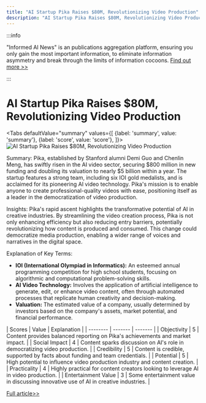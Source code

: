 ```yaml
---
title: "AI Startup Pika Raises $80M, Revolutionizing Video Production"
description: "AI Startup Pika Raises $80M, Revolutionizing Video Production"
---
```



:::info

"Informed AI News" is an publications aggregation platform, ensuring you only gain the most important information, to eliminate information asymmetry and break through the limits of information cocoons.  [Find out more >>](/docs/guides)

:::

# AI Startup Pika Raises $80M, Revolutionizing Video Production


<Tabs
	defaultValue="summary"
	values={[
	{label: 'summary', value: 'summary'},
	{label: 'score', value: 'score'},
]}>
<TabItem value="summary">
<img
  src="https://image.informedainews.com/2024/06/08/Ar-wo8-1717825138-0.jpg"
  alt="AI Startup Pika Raises $80M, Revolutionizing Video Production"
/>



Summary:
Pika, established by Stanford alumni Demi Guo and Chenlin Meng, has swiftly risen in the AI video sector, securing $800 million in new funding and doubling its valuation to nearly $5 billion within a year. The startup features a strong team, including six IOI gold medalists, and is acclaimed for its pioneering AI video technology. Pika's mission is to enable anyone to create professional-quality videos with ease, positioning itself as a leader in the democratization of video production.

Insights:
Pika's rapid ascent highlights the transformative potential of AI in creative industries. By streamlining the video creation process, Pika is not only enhancing efficiency but also reducing entry barriers, potentially revolutionizing how content is produced and consumed. This change could democratize media production, enabling a wider range of voices and narratives in the digital space.

Explanation of Key Terms:
- **IOI (International Olympiad in Informatics):** An esteemed annual programming competition for high school students, focusing on algorithmic and computational problem-solving skills.
- **AI Video Technology:** Involves the application of artificial intelligence to generate, edit, or enhance video content, often through automated processes that replicate human creativity and decision-making.
- **Valuation:** The estimated value of a company, usually determined by investors based on the company's assets, market potential, and financial performance.
</TabItem>
<TabItem value="score">
	| Scores     | Value   | Explanation |
	| -------- | ------- | ------- |
	| Objectivity  | 5    | Content provides balanced reporting on Pika's achievements and market impact.    |
	| Social Impact | 4     | Content sparks discussion on AI's role in democratizing video production.    |
	| Credibility    | 5    | Content is credible, supported by facts about funding and team credentials.    |
	| Potential    | 5    | High potential to influence video production industry and content creation.    |
	| Practicality    | 4    | Highly practical for content creators looking to leverage AI in video production.    |
	| Entertainment Value    | 3    | Some entertainment value in discussing innovative use of AI in creative industries.    |
</TabItem>
</Tabs>

[Full article>>](https://www.36kr.com/p/2809536837732868)
